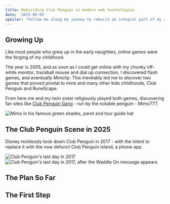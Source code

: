 ```yaml
---
title: Rebuilding Club Penguin in modern web technologies
date: '2025-09-05'
spoiler: "Follow me along my jouney to rebuild an integral part of my childhood in modern web technologies!"
---
```


## Growing Up

Like most people who grew up in the early naughties, online games were the forging of my childhood.

The year is 2005, and as soon as I could get online with my chunky off-white monitor, trackball mouse and dial up connection, I discovered flash games, and eventually Miniclip. This inevitably led me to discover two games that proved pivotal to mine and many other kids childhoods, Club Penguin and RuneScape.

From here me and my twin sister religiously played both games, discovering fan sites like [Club Penguin Gang](http://www.clubpenguingang.com/) - run by the notable penguin - Mimo777. 

![Mimo in his famous green shades, parot and tour guide hat](./mimo777.png)

## The Club Penguin Scene in 2025

Disney recklessly took down Club Penguin in 2017 - with the intent to replace it with the now defunct Club Penguin Island, a phone app. 

![Club Penguin's last day in 2017](./last_day_1.png)
![Club Penguin's last day in 2017, after the Waddle On message appears](./last_day_2.png)

## The Plan So Far

## The First Step